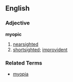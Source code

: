 ==English==
=== Adjective ===
'''myopic'''
# [[nearsighted]]
# [[shortsighted]]; [[improvident]]

=== Related Terms ===
*[[myopia]]